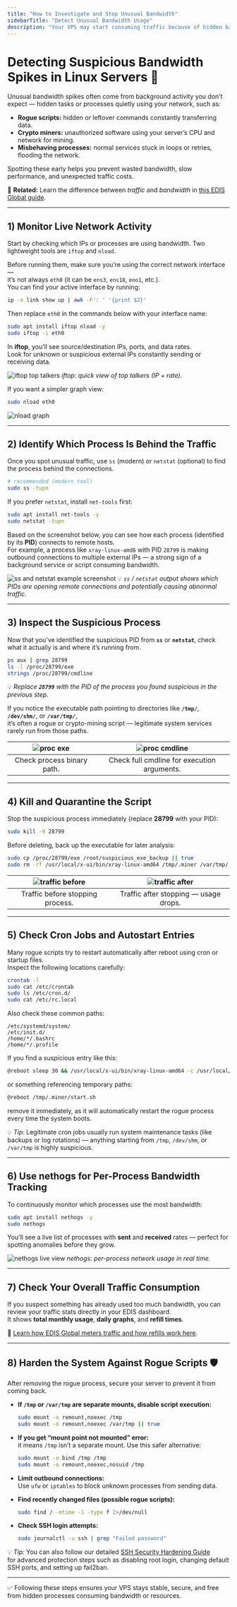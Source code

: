 ```yaml
---
title: "How to Investigate and Stop Unusual Bandwidth"
sidebarTitle: "Detect Unusual Bandwidth Usage"
description: "Your VPS may start consuming traffic because of hidden background processes — from rogue scripts and crypto miners to misbehaving cron jobs. Learn how to find and stop them before they drain your bandwidth."
---
```


# Detecting Suspicious Bandwidth Spikes in Linux Servers 🚨

Unusual bandwidth spikes often come from background activity you don’t expect — hidden tasks or processes quietly using your network, such as:

- **Rogue scripts:** hidden or leftover commands constantly transferring data.  
- **Crypto miners:** unauthorized software using your server’s CPU and network for mining.  
- **Misbehaving processes:** normal services stuck in loops or retries, flooding the network.

Spotting these early helps you prevent wasted bandwidth, slow performance, and unexpected traffic costs.
   
📘 **Related:** Learn the difference between *traffic* and *bandwidth* in [this EDIS Global guide](https://docs.edisglobal.com/faq/traffic-bandwidth/traffic-vs-bandwidth).  

---

## 1) Monitor Live Network Activity

Start by checking which IPs or processes are using bandwidth. Two lightweight tools are `iftop` and `nload`.

Before running them, make sure you’re using the correct network interface —  
it’s not always `eth0` (it can be `ens3`, `ens18`, `eno1`, etc.).  
You can find your active interface by running:

~~~bash
ip -o link show up | awk -F': ' '{print $2}'
~~~

Then replace `eth0` in the commands below with your interface name:

~~~bash
sudo apt install iftop nload -y
sudo iftop -i eth0
~~~

In **iftop**, you’ll see source/destination IPs, ports, and data rates.  
Look for unknown or suspicious external IPs constantly sending or receiving data.

![iftop top talkers](/assets/iftop-test.png)
*iftop: quick view of top talkers (IP + rate).*

If you want a simpler graph view:

~~~bash
sudo nload eth0
~~~

![nload graph](/assets/nload-test.png)

---

## 2) Identify Which Process Is Behind the Traffic

Once you spot unusual traffic, use `ss` (modern) or `netstat` (optional) to find the process behind the connections.

~~~bash
# recommended (modern tool)
sudo ss -tupn
~~~

If you prefer `netstat`, install `net-tools` first:

~~~bash
sudo apt install net-tools -y
sudo netstat -tupn
~~~

Based on the screenshot below, you can see how each process (identified by its **PID**) connects to remote hosts.  
For example, a process like `xray-linux-amd6` with PID `28799` is making outbound connections to multiple external IPs — a strong sign of a background service or script consuming bandwidth.

![ss and netstat example screenshot](/assets/tunpn-tests.png)
💡 *`ss` / `netstat` output shows which PIDs are opening remote connections and potentially causing abnormal traffic.*

---

## 3) Inspect the Suspicious Process

Now that you’ve identified the suspicious PID from **`ss`** or **`netstat`**, check what it actually is and where it’s running from.

~~~bash
ps aux | grep 28799
ls -l /proc/28799/exe
strings /proc/28799/cmdline
~~~

💡 *Replace **`28799`** with the PID of the process you found suspicious in the previous step.*

If you notice the executable path pointing to directories like **`/tmp/`**, **`/dev/shm/`**, or **`/var/tmp/`**,  
it’s often a rogue or crypto-mining script — legitimate system services rarely run from those paths.

| ![proc exe](/assets/proc-exe.png) | ![proc cmdline](/assets/proc-cmdline.png) |
|:--:|:--:|
|Check process binary path.|Check full cmdline for execution arguments.|

---

## 4) Kill and Quarantine the Script

Stop the suspicious process immediately (replace **28799** with your PID):

~~~bash
sudo kill -9 28799
~~~

Before deleting, back up the executable for later analysis:

~~~bash
sudo cp /proc/28799/exe /root/suspicious_exe_backup || true
sudo rm -rf /usr/local/x-ui/bin/xray-linux-amd64 /tmp/.miner /var/tmp/.hidden || true
~~~

| ![traffic before](/assets/iftop-test.png) | ![traffic after](/assets/after-kill.png) |
|:--:|:--:|
|Traffic before stopping process.|Traffic after stopping — usage drops.|

---

## 5) Check Cron Jobs and Autostart Entries

Many rogue scripts try to restart automatically after reboot using cron or startup files.  
Inspect the following locations carefully:

~~~bash
crontab -l
sudo cat /etc/crontab
sudo ls /etc/cron.d/
sudo cat /etc/rc.local
~~~

Also check these common paths:

~~~text
/etc/systemd/system/
/etc/init.d/
/home/*/.bashrc
/home/*/.profile
~~~

If you find a suspicious entry like this:

~~~bash
@reboot sleep 30 && /usr/local/x-ui/bin/xray-linux-amd64 -c /usr/local/x-ui/config.json >/dev/null 2>&1 &
~~~

or something referencing temporary paths:

~~~bash
@reboot /tmp/.miner/start.sh
~~~

remove it immediately, as it will automatically restart the rogue process every time the system boots.

💡 *Tip:* Legitimate cron jobs usually run system maintenance tasks (like backups or log rotations) — anything starting from `/tmp`, `/dev/shm`, or `/var/tmp` is highly suspicious.

---

## 6) Use nethogs for Per-Process Bandwidth Tracking

To continuously monitor which processes use the most bandwidth:

~~~bash
sudo apt install nethogs -y
sudo nethogs
~~~

You’ll see a live list of processes with **sent** and **received** rates — perfect for spotting anomalies before they grow.

![nethogs live view](/assets/nethogs-test.png)
*nethogs: per-process network usage in real time.*

---

## 7) Check Your Overall Traffic Consumption

If you suspect something has already used too much bandwidth, you can review your traffic stats directly in your EDIS dashboard.  
It shows **total monthly usage**, **daily graphs**, and **refill times**.

📘 [Learn how EDIS Global meters traffic and how refills work here](https://docs.edisglobal.com/faq/traffic-bandwidth/traffic-stats-refill-explained).



---

## 8) Harden the System Against Rogue Scripts 🛡️

After removing the rogue process, secure your server to prevent it from coming back.

- **If `/tmp` or `/var/tmp` are separate mounts, disable script execution:**
  ~~~bash
  sudo mount -o remount,noexec /tmp
  sudo mount -o remount,noexec /var/tmp || true
  ~~~

- **If you get “mount point not mounted” error:**  
  it means `/tmp` isn’t a separate mount. Use this safer alternative:
  ~~~bash
  sudo mount -o bind /tmp /tmp
  sudo mount -o remount,noexec,nosuid /tmp
  ~~~

- **Limit outbound connections:**  
  Use `ufw` or `iptables` to block unknown processes from sending data.

- **Find recently changed files (possible rogue scripts):**
  ~~~bash
  sudo find / -mtime -1 -type f 2>/dev/null
  ~~~

- **Check SSH login attempts:**
  ~~~bash
  sudo journalctl -u ssh | grep "Failed password"
  ~~~

💡 *Tip:* You can also follow our detailed [SSH Security Hardening Guide](https://docs.edisglobal.com/getting-started/ssh-security-hardening-guide)  
for advanced protection steps such as disabling root login, changing default SSH ports, and setting up fail2ban.

---

✅ Following these steps ensures your VPS stays stable, secure, and free from hidden processes consuming bandwidth or resources.